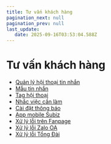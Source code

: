```yaml
---
title: Tư vấn khách hàng
pagination_next: null
pagination_prev: null
last_update:
   date: 2025-09-16T03:53:04.588Z
---
```

# Tư vấn khách hàng
* [Quản lý hội thoại tin nhắn](/30-tu-van-khach-hang/1.-quan-ly-hoi-thoai-tin-nhan.mdx)
* [Mẫu tin nhắn](/30-tu-van-khach-hang/2.-mau-tin-nhan.mdx)
* [Tag hội thoại](/30-tu-van-khach-hang/3.-tag-hoi-thoai.mdx)
* [Nhắc việc cần làm](/30-tu-van-khach-hang/5.-nhac-viec-can-lam.mdx)
* [Cài đặt thông báo](/30-tu-van-khach-hang/6.-cai-dat-thong-bao.mdx)
* [App mobile Subiz](/30-tu-van-khach-hang/7.-app-mobile-subiz.mdx)
* [Xử lý lỗi trên Fanpage](/30-tu-van-khach-hang/8.-xu-ly-loi-tren-fanpage.mdx)
* [Xử lý lỗi Zalo OA](/30-tu-van-khach-hang/9.-xu-ly-loi-zalo-oa.mdx)
* [Xử lý lỗi Tổng Đài](/30-tu-van-khach-hang/10.-xu-ly-loi-tong-dai.mdx)